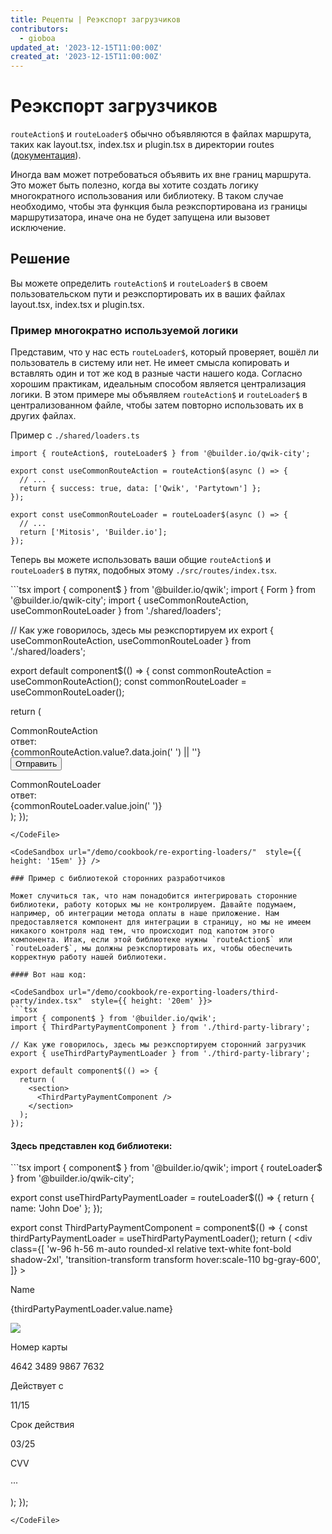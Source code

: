 ```yaml
---
title: Рецепты | Реэкспорт загрузчиков
contributors:
  - gioboa
updated_at: '2023-12-15T11:00:00Z'
created_at: '2023-12-15T11:00:00Z'
---
```



# Реэкспорт загрузчиков

`routeAction$` и `routeLoader$` обычно объявляются в файлах маршрута, таких как layout.tsx, index.tsx и plugin.tsx в директории routes ([документация](https://qwik.builder.io/docs/route-loader/)).

Иногда вам может потребоваться объявить их вне границ маршрута. Это может быть полезно, когда вы хотите создать логику многократного использования или библиотеку. В таком случае необходимо, чтобы эта функция была реэкспортирована из границы маршрутизатора, иначе она не будет запущена или вызовет исключение.

## Решение

Вы можете определить `routeAction$` и `routeLoader$` в своем пользовательском пути и реэкспортировать их в ваших файлах layout.tsx, index.tsx и plugin.tsx.

### Пример многократно используемой логики

Представим, что у нас есть `routeLoader$`, который проверяет, вошёл ли пользователь в систему или нет. Не имеет смысла копировать и вставлять один и тот же код в разные части нашего кода. Согласно хорошим практикам, идеальным способом является централизация логики. В этом примере мы объявляем `routeAction$` и `routeLoader$` в централизованном файле, чтобы затем повторно использовать их в других файлах.

Пример с `./shared/loaders.ts`
<CodeFile url="/demo/cookbook/re-exporting-loaders/shared/loaders.ts" >
```tsx
import { routeAction$, routeLoader$ } from '@builder.io/qwik-city';

export const useCommonRouteAction = routeAction$(async () => {
  // ...
  return { success: true, data: ['Qwik', 'Partytown'] };
});

export const useCommonRouteLoader = routeLoader$(async () => {
  // ...
  return ['Mitosis', 'Builder.io'];
});
```
</CodeFile>

Теперь вы можете использовать ваши общие `routeAction$` и `routeLoader$` в путях, подобных этому `./src/routes/index.tsx`.

<CodeFile url="/demo/cookbook/re-exporting-loaders/" >
```tsx
import { component$ } from '@builder.io/qwik';
import { Form } from '@builder.io/qwik-city';
import { useCommonRouteAction, useCommonRouteLoader } from './shared/loaders';

// Как уже говорилось, здесь мы реэкспортируем их
export { useCommonRouteAction, useCommonRouteLoader } from './shared/loaders';

export default component$(() => {
  const commonRouteAction = useCommonRouteAction();
  const commonRouteLoader = useCommonRouteLoader();

  return (
    <div class="flex justify-around text-xl">
      <Form action={commonRouteAction}>
        <div class="mb-2">CommonRouteAction</div>
        <div class="mb-4">ответ:</div>
        <div class="text-lg font-bold mb-4">
          {commonRouteAction.value?.data.join(' ') || ''}
        </div>
        <button type="submit">Отправить</button>
      </Form>
      <div>
        <div class="mb-2">CommonRouteLoader</div>
        <div class="mb-4">ответ:</div>
        <div class="text-lg font-bold mb-4">{commonRouteLoader.value.join(' ')}</div>
      </div>
    </div>
  );
});
```
</CodeFile>

<CodeSandbox url="/demo/cookbook/re-exporting-loaders/"  style={{ height: '15em' }} />

### Пример с библиотекой сторонних разработчиков

Может случиться так, что нам понадобится интегрировать сторонние библиотеки, работу которых мы не контролируем. Давайте подумаем, например, об интеграции метода оплаты в наше приложение. Нам предоставляется компонент для интеграции в страницу, но мы не имеем никакого контроля над тем, что происходит под капотом этого компонента. Итак, если этой библиотеке нужны `routeAction$` или `routeLoader$`, мы должны реэкспортировать их, чтобы обеспечить корректную работу нашей библиотеки.

#### Вот наш код:

<CodeSandbox url="/demo/cookbook/re-exporting-loaders/third-party/index.tsx"  style={{ height: '20em' }}>
```tsx
import { component$ } from '@builder.io/qwik';
import { ThirdPartyPaymentComponent } from './third-party-library';

// Как уже говорилось, здесь мы реэкспортируем сторонний загрузчик
export { useThirdPartyPaymentLoader } from './third-party-library';

export default component$(() => {
  return (
    <section>
      <ThirdPartyPaymentComponent />
    </section>
  );
});
```
</CodeSandbox>

#### Здесь представлен код библиотеки:

<CodeFile url="/demo/cookbook/re-exporting-loaders/third-party/third-party-library.tsx" >
```tsx
import { component$ } from '@builder.io/qwik';
import { routeLoader$ } from '@builder.io/qwik-city';

export const useThirdPartyPaymentLoader = routeLoader$(() => {
  return { name: 'John Doe' };
});

export const ThirdPartyPaymentComponent = component$(() => {
  const thirdPartyPaymentLoader = useThirdPartyPaymentLoader();
  return (
    <div
      class={[
        'w-96 h-56 m-auto rounded-xl relative text-white font-bold shadow-2xl',
        'transition-transform transform hover:scale-110 bg-gray-600',
      ]}
    >
      <div class="w-full px-8 absolute top-8">
        <div class="flex justify-between">
          <div class="">
            <p>Name</p>
            <p class="tracking-widest">{thirdPartyPaymentLoader.value.name}</p>
          </div>
          <img class="w-12 h-12" src="/logos/qwik-logo.svg" />
        </div>
        <div class="pt-1">
          <p class="font-medium">Номер карты</p>
          <p class="tracking-wider">4642 3489 9867 7632</p>
        </div>
        <div class="pt-6 pr-6">
          <div class="flex justify-between text-xs">
            <div>
              <p class="font-medium">Действует с</p>
              <p class="tracking-wider">11/15</p>
            </div>
            <div>
              <p class="font-medium">Срок действия</p>
              <p class="tracking-wider">03/25</p>
            </div>
            <div>
              <p class="font-medium">CVV</p>
              <p class="tracking-wider">···</p>
            </div>
          </div>
        </div>
      </div>
    </div>
  );
});
```
</CodeFile>
